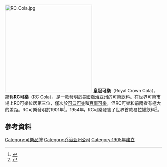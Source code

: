 {{Infobox Beverage
|name=皇冠可樂<br>Royal Crown Cola
|image=RC_Cola_logo.svg
|type=[[汽水|汽水]]
|origin={{USA}}
|introduced=1905年
|key_people= 
|related=
|website= https://www.rccolainternational.com/
|}}
[[File:RC_Cola.jpg|280px]]
'''皇冠可樂'''（Royal Crown Cola），简称'''RC可樂'''（RC Cola），是一款發明於[[美國|美國]][[喬治亞州|喬治亞州]]的[[可樂|可樂]]飲料。在世界可樂市場上RC可樂位居第三位，僅次於[[可口可樂|可口可樂]]和[[百事可樂|百事可樂]]，但RC可樂和前兩者有極大的差距。RC可樂發明於1901年<ref>{{Cite web |url=http://files.usgwarchives.net/ga/muscogee/photos/hatcher13430gph.txt |title=Bill Winn, "R.C. Cola Gets Start in Basement," ''Columbus Ledger - Enquirer'', Sunday, May 7, 1978, S-24 |accessdate=2016-11-09 |archive-date=2016-11-09 |archive-url=https://web.archive.org/web/20161109221030/http://files.usgwarchives.net/ga/muscogee/photos/hatcher13430gph.txt |dead-url=no }}</ref>。1954年，RC可樂發售了世界首款易拉罐飲料<ref>{{cite web |url=http://www.georgiaencyclopedia.org/nge/Article.jsp?id=h-3535 |title=New Georgia Encyclopedia: Royal Crown Cola Company |publisher=Georgiaencyclopedia.org |date=2006-09-15 |accessdate=2012-10-21 |archive-date=2012-10-12 |archive-url=https://web.archive.org/web/20121012073022/http://www.georgiaencyclopedia.org/nge/Article.jsp?id=h-3535 |dead-url=no }}</ref>。

== 參考資料 ==
<references/>

{{可乐}}

[[Category:可樂品牌|Category:可樂品牌]]
[[Category:乔治亚州公司|Category:乔治亚州公司]]
[[Category:1905年建立|Category:1905年建立]]
